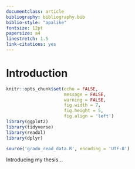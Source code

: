 ```yaml
---
documentclass: article
bibliography: bibliography.bib
biblio-style: "apalike"
fontsize: 12pt
papersize: a4
linestretch: 1.5
link-citations: yes
---
```


\newpage

# Introduction {#intro}

```r

knitr::opts_chunk$set(echo = FALSE,
                      message = FALSE,
                      warning = FALSE,
                      fig.width = 7,
                      fig.height = 5,
                      fig.align = 'left')
library(ggplot2)
library(tidyverse)
library(readxl)
library(dplyr)

source('gradu_read_data.R', encoding = 'UTF-8')
```

Introducing my thesis...

\newpage